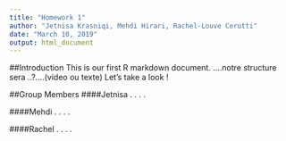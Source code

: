 ```yaml
---
title: "Homework 1"
author: "Jetnisa Krasniqi, Mehdi Hirari, Rachel-Louve Cerutti"
date: "March 10, 2019"
output: html_document
---
```

##Introduction
This is our first R markdown document.  ....notre structure sera ..?....(video ou texte)
Let's take a look ! 



##Group Members 
####Jetnisa
.
.
.
.

####Mehdi
.
.
.
.

####Rachel
.
.
.
.


